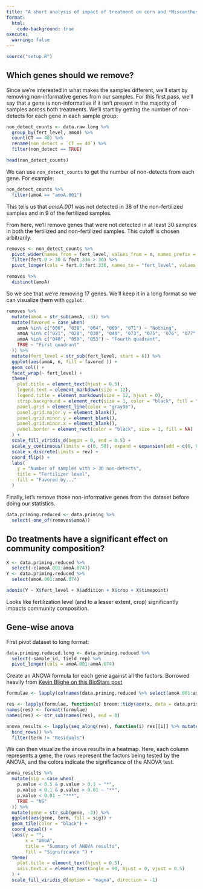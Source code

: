 ```yaml
---
title: "A short analysis of impact of treatment on corn and *Miscanthus Gigantus*"
format: 
  html:
    code-background: true
execute:
  warning: false
---
```


```r
source("setup.R")
```

## Which genes should we remove?

Since we're interested in what makes the samples different, we'll start by removing non-informative genes from our samples. For this first pass, we'll say that a gene is non-informative if it isn't present in the majority of samples across both treatments. We'll start by getting the number of non-detects for each gene in each sample group:

```r
non_detect_counts <- data.raw.long %>%
  group_by(fert_level, amoA) %>% 
  count(CT == 40) %>% 
  rename(non_detect = `CT == 40`) %>%
  filter(non_detect == TRUE)

head(non_detect_counts)
```

We can use `non_detect_counts` to get the number of non-detects from each gene. For example:

```r
non_detect_counts %>% 
  filter(amoA == "amoA.001")
```

This tells us that *amoA.001* was not detected in 38 of the non-fertilized samples and in 9 of the fertilized samples.

From here, we'll remove genes that were not detected in at least 30 samples in both the fertilized and non-fertilized samples. This cutoff is chosen arbitrarily.


```r
removes <- non_detect_counts %>% 
  pivot_wider(names_from = fert_level, values_from = n, names_prefix = "fert.") %>%
  filter(fert.0 > 30 & fert.336 > 30) %>%
  pivot_longer(cols = fert.0:fert.336, names_to = "fert_level", values_to = "n")

removes %>% 
  distinct(amoA)
```

So we see that we're removing 17 genes. We'll keep it in a long format so we can visualize them with `ggplot`:

```r
removes %>% 
  mutate(amoA = str_sub(amoA, -3)) %>% 
  mutate(favored = case_when(
    amoA %in% c("006", "038", "064", "069", "071") ~ "Nothing",
    amoA %in% c("021", "028", "030", "048", "073", "075", "076", "077", "078") ~ "Non-fertilized",
    amoA %in% c("040", "050", "053") ~ "Fourth quadrant",
    TRUE ~ "First quadrant"
  )) %>% 
  mutate(fert_level = str_sub(fert_level, start = 6)) %>% 
  ggplot(aes(amoA, n, fill = favored )) +
  geom_col() +
  facet_wrap(~ fert_level) + 
  theme(
    plot.title = element_text(hjust = 0.5),
    legend.text = element_markdown(size = 12),
    legend.title = element_markdown(size = 12, hjust = 0),
    strip.background = element_rect(size = 1, color = "black", fill = "NA"),
    panel.grid = element_line(color = "gray95"),
    panel.grid.major.y = element_blank(),
    panel.grid.minor.y = element_blank(),
    panel.grid.minor.x = element_blank(),
    panel.border = element_rect(color = "black", size = 1, fill = NA)
  ) +
  scale_fill_viridis_d(begin = 0, end = 0.5) +
  scale_y_continuous(limits = c(0, 50), expand = expansion(add = c(0, 0))) +
  scale_x_discrete(limits = rev) + 
  coord_flip() + 
  labs(
    y = "Number of samples with > 30 non-detects",
    title = "Fertilizer level",
    fill = "Favored by..."
  )
```


Finally, let's remove those non-informative genes from the dataset before doing our statistics.

```r
data.priming.reduced <- data.priming %>% 
  select(-one_of(removes$amoA))
```


## Do treatments have a significant effect on community composition?

```r
X <- data.priming.reduced %>% 
  select(-c(amoA.001:amoA.074))
Y <- data.priming.reduced %>% 
  select(amoA.001:amoA.074)

adonis(Y ~ X$fert_level + X$addition + X$crop + X$timepoint) 
```

Looks like fertilization level (and to a lesser extent, crop) significantly impacts community composition.

## Gene-wise anova

First pivot dataset to long format:

```r
data.priming.reduced.long <- data.priming.reduced %>% 
  select(-sample_id, field_rep) %>% 
  pivot_longer(cols = amoA.001:amoA.074) 
```

Create an ANOVA formula for each gene against all the factors. Borrowed heavily from [Kevin Blighe on this BioStars post](https://www.biostars.org/p/295214/#295266)

```r
formulae <- lapply(colnames(data.priming.reduced %>% select(amoA.001:amoA.074)), function(x) as.formula(paste0(x, " ~ fert_level * crop * timepoint * addition")))

res <- lapply(formulae, function(x) broom::tidy(aov(x, data = data.priming.reduced)))
names(res) <- format(formulae)
names(res) <- str_sub(names(res), end = 8)

anova_results <- lapply(seq_along(res), function(i) res[[i]] %>% mutate(gene = names(res)[[i]])) %>% 
  bind_rows() %>% 
  filter(term != "Residuals")
```

We can then visualize the anova results in a heatmap. Here, each column represents a gene, the rows represent the factors being tested by the ANOVA, and the colors indicate the significance of the ANOVA test. 

```r
anova_results %>% 
  mutate(sig = case_when(
    p.value < 0.5 & p.value > 0.1 ~ "*",
    p.value < 0.1 & p.value > 0.01 ~ "**",
    p.value < 0.01 ~ "***",
    TRUE ~ "NS"
  )) %>% 
  mutate(gene = str_sub(gene, -3)) %>% 
  ggplot(aes(gene, term, fill = sig)) + 
  geom_tile(color = "black") + 
  coord_equal() + 
  labs(y = "",
       x = "amoA",
       title = "Summary of ANOVA results",
       fill = "Significance ") + 
  theme(
    plot.title = element_text(hjust = 0.5),
    axis.text.x = element_text(angle = 90, hjust = 0, vjust = 0.5)
  ) + 
  scale_fill_viridis_d(option = "magma", direction = -1)
```

